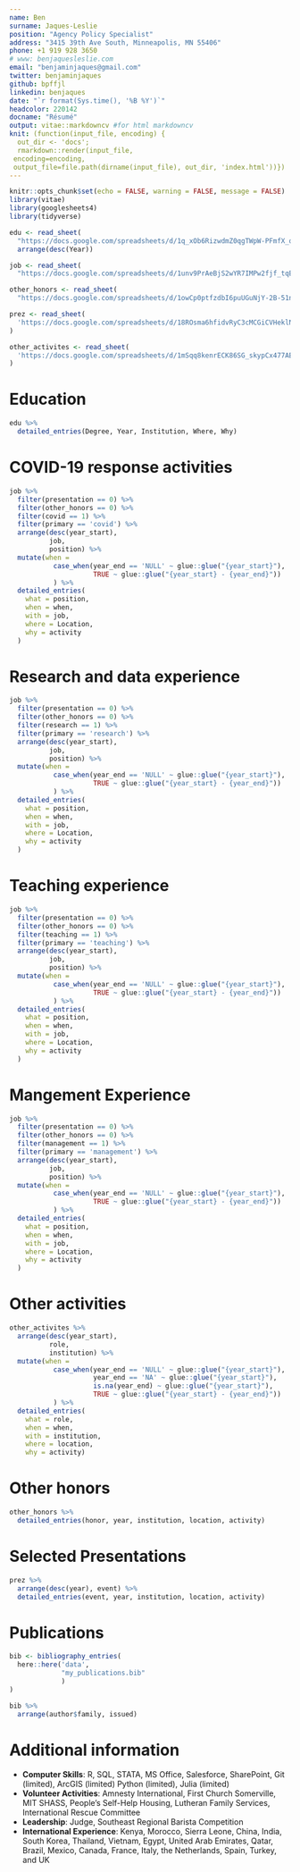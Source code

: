 ```yaml
---
name: Ben
surname: Jaques-Leslie
position: "Agency Policy Specialist"
address: "3415 39th Ave South, Minneapolis, MN 55406"
phone: +1 919 928 3650
# www: benjaquesleslie.com
email: "benjaminjaques@gmail.com"
twitter: benjaminjaques
github: bpffjl
linkedin: benjaques
date: "`r format(Sys.time(), '%B %Y')`"
headcolor: 220142
docname: "Résumé"
output: vitae::markdowncv #for html markdowncv
knit: (function(input_file, encoding) {
  out_dir <- 'docs';
  rmarkdown::render(input_file,
 encoding=encoding,
 output_file=file.path(dirname(input_file), out_dir, 'index.html'))})
---
```


```r
knitr::opts_chunk$set(echo = FALSE, warning = FALSE, message = FALSE)
library(vitae)
library(googlesheets4)
library(tidyverse)

edu <- read_sheet(
  "https://docs.google.com/spreadsheets/d/1q_xOb6RizwdmZ0qgTWpW-PFmfX_qXJ65kpdDH5pnxP8/edit?usp=sharing") %>% 
  arrange(desc(Year))

job <- read_sheet(
  "https://docs.google.com/spreadsheets/d/1unv9PrAeBjS2wYR7IMPw2fjf_tqER5cROWqlvuzkun8/edit?usp=sharing")

other_honors <- read_sheet(
  "https://docs.google.com/spreadsheets/d/1owCp0ptfzdbI6puUGuNjY-2B-51nNz1gDZQFxFyr2bQ/edit?usp=sharing")

prez <- read_sheet(
  'https://docs.google.com/spreadsheets/d/18ROsma6hfidvRyC3cMCGiCVHeklNchqySq2ja7zWSKQ/edit?usp=sharing'
)

other_activites <- read_sheet(
  'https://docs.google.com/spreadsheets/d/1mSqq8kenrECK86SG_skypCx477AEE2J5_FewsMwBifE/edit?usp=sharing'
)

```

# Education

```r
edu %>% 
  detailed_entries(Degree, Year, Institution, Where, Why)
```

# COVID-19 response activities

```r
job %>% 
  filter(presentation == 0) %>% 
  filter(other_honors == 0) %>% 
  filter(covid == 1) %>% 
  filter(primary == 'covid') %>% 
  arrange(desc(year_start),
          job,
          position) %>% 
  mutate(when = 
           case_when(year_end == 'NULL' ~ glue::glue("{year_start}"),
                     TRUE ~ glue::glue("{year_start} - {year_end}")) 
           ) %>% 
  detailed_entries(
    what = position,
    when = when,
    with = job,
    where = Location,
    why = activity
  )
```

# Research and data experience

```r
job %>% 
  filter(presentation == 0) %>% 
  filter(other_honors == 0) %>% 
  filter(research == 1) %>% 
  filter(primary == 'research') %>% 
  arrange(desc(year_start),
          job,
          position) %>% 
  mutate(when = 
           case_when(year_end == 'NULL' ~ glue::glue("{year_start}"),
                     TRUE ~ glue::glue("{year_start} - {year_end}")) 
           ) %>% 
  detailed_entries(
    what = position,
    when = when,
    with = job,
    where = Location,
    why = activity
  )
```

# Teaching experience

```r
job %>% 
  filter(presentation == 0) %>% 
  filter(other_honors == 0) %>% 
  filter(teaching == 1) %>% 
  filter(primary == 'teaching') %>% 
  arrange(desc(year_start),
          job,
          position) %>% 
  mutate(when = 
           case_when(year_end == 'NULL' ~ glue::glue("{year_start}"),
                     TRUE ~ glue::glue("{year_start} - {year_end}")) 
           ) %>% 
  detailed_entries(
    what = position,
    when = when,
    with = job,
    where = Location,
    why = activity
  )
```

# Mangement Experience

```r
job %>% 
  filter(presentation == 0) %>% 
  filter(other_honors == 0) %>% 
  filter(management == 1) %>% 
  filter(primary == 'management') %>% 
  arrange(desc(year_start),
          job,
          position) %>% 
  mutate(when = 
           case_when(year_end == 'NULL' ~ glue::glue("{year_start}"),
                     TRUE ~ glue::glue("{year_start} - {year_end}")) 
           ) %>% 
  detailed_entries(
    what = position,
    when = when,
    with = job,
    where = Location,
    why = activity
  )
```

# Other activities

```r
other_activites %>% 
  arrange(desc(year_start),
          role,
          institution) %>% 
  mutate(when = 
           case_when(year_end == 'NULL' ~ glue::glue("{year_start}"),
                     year_end == 'NA' ~ glue::glue("{year_start}"),
                     is.na(year_end) ~ glue::glue("{year_start}"),
                     TRUE ~ glue::glue("{year_start} - {year_end}")) 
           ) %>% 
  detailed_entries(
    what = role,
    when = when,
    with = institution,
    where = location,
    why = activity)
```

# Other honors

```r
other_honors %>% 
  detailed_entries(honor, year, institution, location, activity)
```

# Selected Presentations

```r
prez %>% 
  arrange(desc(year), event) %>% 
  detailed_entries(event, year, institution, location, activity)
```

# Publications

```r
bib <- bibliography_entries(
  here::here('data',
             "my_publications.bib"
             )
)

bib %>%
  arrange(author$family, issued)
```

# Additional information

 * **Computer Skills**: R, SQL, STATA, MS Office, Salesforce, SharePoint, Git (limited), ArcGIS (limited) Python (limited), Julia (limited)
 * **Volunteer Activities**: Amnesty International, First Church Somerville, MIT SHASS, People’s Self-Help Housing, Lutheran Family Services, International Rescue Committee
 * **Leadership**: Judge, Southeast Regional Barista Competition
 * **International Experience**: Kenya, Morocco, Sierra Leone, China, India, South Korea, Thailand, Vietnam, Egypt, United Arab Emirates, Qatar, Brazil, Mexico, Canada, France, Italy, the Netherlands, Spain, Turkey, and UK




